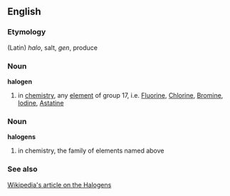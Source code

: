 ==English==
===Etymology===
(Latin) ''halo'', salt, ''gen'', produce
===Noun===
'''halogen'''
# in [[chemistry]], any [[element]] of group 17, i.e. [[Fluorine]], [[Chlorine]], [[Bromine]], [[Iodine]], [[Astatine]]
===Noun===
'''halogens'''
# in chemistry, the family of elements named above
===See also===
[[w:halogen|Wikipedia's article on the Halogens]]